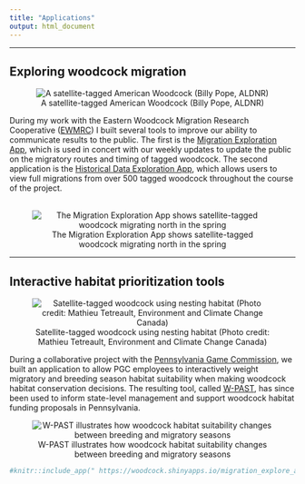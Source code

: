 ```yaml
---
title: "Applications"
output: html_document
---
```

<hr />
## Exploring woodcock migration
<div class = row>
<div class = col-md-4>
<center>
![A satellite-tagged American Woodcock (Billy Pope, ALDNR)](images/woodcock_transmitter_circle.png)
</center>
</div>

<div class = col-md-8>
During my work with the Eastern Woodcock Migration Research Cooperative ([EWMRC](https://www.woodcockmigration.org/)) I built several tools to improve our ability to communicate results to the public. The first is the [Migration Exploration App](https://www.woodcockmigration.org/migration.html), which is used in concert with our weekly updates to update the public on the migratory routes and timing of tagged woodcock. The second application is the [Historical Data Exploration App](https://www.woodcockmigration.org/explore-data.html), which allows users to view full migrations from over 500 tagged woodcock throughout the course of the project.
<br>
<br>
<center>
![The Migration Exploration App shows satellite-tagged woodcock migrating north in the spring](images/app_anim15.gif)

</center>
</div>
</div>
<hr />
## Interactive habitat prioritization tools
<div class = row>
<div class = col-md-4>
<center>
![Satellite-tagged woodcock using nesting habitat (Photo credit: Mathieu Tetreault, Environment and Climate Change Canada)](images/nesting_woodcock_circle.png)
</center>
</div>

<div class = col-md-8>
During a collaborative project with the [Pennsylvania Game Commission](www.google.com), we built an application to allow PGC employees to interactively weight migratory and breeding season habitat suitability when making woodcock habitat conservation decisions. The resulting tool, called [W-PAST](https://woodcock.shinyapps.io/W-PAST), has since been used to inform state-level management and support woodcock habitat funding proposals in Pennsylvania.
<center>
![W-PAST illustrates how woodcock habitat suitability changes between breeding and migratory seasons](images/wpast_anim60.gif)
</center>
</div>
</div>

```r
#knitr::include_app(" https://woodcock.shinyapps.io/migration_explore_app/?_ga=2.264268303.1601805311.1674332143-1264357510.1664990729", height = "600px")
``` 

